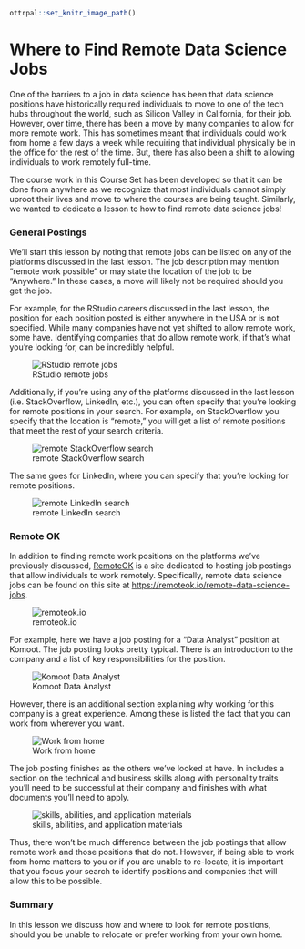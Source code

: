 ```r
ottrpal::set_knitr_image_path()
```

# Where to Find Remote Data Science Jobs

One of the barriers to a job in data science has been that data science positions have historically required individuals to move to one of the tech hubs throughout the world, such as Silicon Valley in California, for their job. However, over time, there has been a move by many companies to allow for more remote work. This has sometimes meant that individuals could work from home a few days a week while requiring that individual physically be in the office for the rest of the time. But, there has also been a shift to allowing individuals to work remotely full-time.

The course work in this Course Set has been developed so that it can be done from anywhere as we recognize that most individuals cannot simply uproot their lives and move to where the courses are being taught. Similarly, we wanted to dedicate a lesson to how to find remote data science jobs!

### General Postings

We'll start this lesson by noting that remote jobs can be listed on any of the platforms discussed in the last lesson. The job description may mention "remote work possible" or may state the location of the job to be "Anywhere." In these cases, a move will likely not be required should you get the job.

For example, for the RStudio careers discussed in the last lesson, the position for each position posted is either anywhere in the USA or is not specified. While many companies have not yet shifted to allow remote work, some have. Identifying companies that do allow remote work, if that's what you're looking for, can be incredibly helpful.


![RStudio remote jobs](https://docs.google.com/presentation/d/1Ug8GIBwIQME8C68jVa0rPwEryW30Vn5PT-IM0LKFDNw/export/png?id=1Ug8GIBwIQME8C68jVa0rPwEryW30Vn5PT-IM0LKFDNw&pageid=g3efabe74a1_0_19)

Additionally, if you're using any of the platforms discussed in the last lesson (i.e. StackOverflow, LinkedIn, etc.), you can often specify that you're looking for remote positions in your search. For example, on StackOverflow you specify that the location is "remote," you will get a list of remote positions that meet the rest of your search criteria.


![remote StackOverflow search](https://docs.google.com/presentation/d/1Ug8GIBwIQME8C68jVa0rPwEryW30Vn5PT-IM0LKFDNw/export/png?id=1Ug8GIBwIQME8C68jVa0rPwEryW30Vn5PT-IM0LKFDNw&pageid=g3efabe74a1_0_208)

The same goes for LinkedIn, where you can specify that you're looking for remote positions.


![remote LinkedIn search](https://docs.google.com/presentation/d/1Ug8GIBwIQME8C68jVa0rPwEryW30Vn5PT-IM0LKFDNw/export/png?id=1Ug8GIBwIQME8C68jVa0rPwEryW30Vn5PT-IM0LKFDNw&pageid=g3efabe74a1_0_217)


### Remote OK

In addition to finding remote work positions on the platforms we've previously discussed, [RemoteOK](https://remoteok.io) is a site dedicated to hosting job postings that allow individuals to work remotely. Specifically, remote data science jobs can be found on this site at [https://remoteok.io/remote-data-science-jobs](https://remoteok.io/remote-data-science-jobs).


![remoteok.io](https://docs.google.com/presentation/d/1Ug8GIBwIQME8C68jVa0rPwEryW30Vn5PT-IM0LKFDNw/export/png?id=1Ug8GIBwIQME8C68jVa0rPwEryW30Vn5PT-IM0LKFDNw&pageid=g3efabe74a1_0_27)

For example, here we have a job posting for a "Data Analyst" position at Komoot. The job posting looks pretty typical. There is an introduction to the company and a list of key responsibilities for the position.


![Komoot Data Analyst](https://docs.google.com/presentation/d/1Ug8GIBwIQME8C68jVa0rPwEryW30Vn5PT-IM0LKFDNw/export/png?id=1Ug8GIBwIQME8C68jVa0rPwEryW30Vn5PT-IM0LKFDNw&pageid=g3efabe74a1_0_186)

However, there is an additional section explaining why working for this company is a great experience. Among these is listed the fact that you can work from wherever you want.


![Work from home](https://docs.google.com/presentation/d/1Ug8GIBwIQME8C68jVa0rPwEryW30Vn5PT-IM0LKFDNw/export/png?id=1Ug8GIBwIQME8C68jVa0rPwEryW30Vn5PT-IM0LKFDNw&pageid=g3efabe74a1_0_191)

The job posting finishes as the others we've looked at have. In includes a section on the technical and business skills along with personality traits you'll need to be successful at their company and finishes with what documents you'll need to apply.


![skills, abilities, and application materials](https://docs.google.com/presentation/d/1Ug8GIBwIQME8C68jVa0rPwEryW30Vn5PT-IM0LKFDNw/export/png?id=1Ug8GIBwIQME8C68jVa0rPwEryW30Vn5PT-IM0LKFDNw&pageid=g3efabe74a1_0_196)

Thus, there won't be much difference between the job postings that allow remote work and those positions that do not. However, if being able to work from home matters to you or if you are unable to re-locate, it is important that you focus your search to identify positions and companies that will allow this to be possible.


### Summary

In this lesson we discuss how and where to look for remote positions, should you be unable to relocate or prefer working from your own home.
